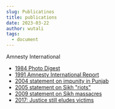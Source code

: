 ```yaml
---
slug: Publicatinos
title: publications
date: 2023-03-22
author: wutali
tags:
  - document
---
```

A﻿mnesty International

* [1﻿984 Photo Digest](https://drive.google.com/file/d/1MUbAxf7R63aqSKvWBfyry4GlVmNK3TfZ/view?usp=sharing)
* [](https://drive.google.com/file/d/1MUbAxf7R63aqSKvWBfyry4GlVmNK3TfZ/view?usp=sharing)[1﻿991 Amnesty International Report](https://drive.google.com/file/d/1B5AkKj5_H1WqD71sx1VqZocg_0ShKxhh/view?usp=sharing)
* [2﻿004 statement on impunity in Punjab](https://drive.google.com/file/d/1l5kNiiVjuuz774A3u0gvfi5FyEuyLt_A/view?usp=sharing)
* [](https://drive.google.com/file/d/1l5kNiiVjuuz774A3u0gvfi5FyEuyLt_A/view?usp=sharing)[2﻿005 statement on Sikh "riots"](https://drive.google.com/file/d/1l5kNiiVjuuz774A3u0gvfi5FyEuyLt_A/view?usp=sharing)
* ﻿﻿[2﻿009 statement on Sikh massacres](https://www.amnesty.org/en/latest/news/2009/04/victimas-matanza-sij-esperan-justicia-india-25-ac3b1os-20090409/)[](https://drive.google.com/file/d/1l5kNiiVjuuz774A3u0gvfi5FyEuyLt_A/view?usp=sharing)
* [2﻿017: Justice still eludes victims](https://amnesty.ca/human-rights-news/1984-sikh-massacre-33-years-on-justice-still-eludes-victims/)